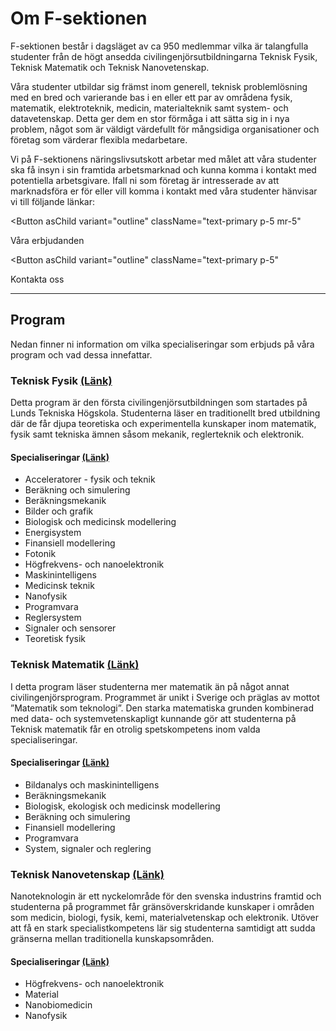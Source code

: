 
# Om F-sektionen

F-sektionen består i dagsläget av ca 950 medlemmar vilka är talangfulla studenter från de högt ansedda civilingenjörsutbildningarna Teknisk Fysik, Teknisk Matematik och Teknisk Nanovetenskap.

Våra studenter utbildar sig främst inom generell, teknisk problemlösning med en bred och varierande bas i en eller ett par av områdena fysik, matematik, elektroteknik, medicin, materialteknik samt system- och datavetenskap. Detta ger dem en stor förmåga i att sätta sig in i nya problem, något som är väldigt värdefullt för mångsidiga organisationer och företag som värderar flexibla medarbetare.

Vi på F-sektionens näringslivsutskott arbetar med målet att våra studenter ska få insyn i sin framtida arbetsmarknad och kunna komma i kontakt med potentiella arbetsgivare. Ifall ni som företag är intresserade av att marknadsföra er för eller vill komma i kontakt med våra studenter hänvisar vi till följande länkar:

<Button
  asChild
  variant="outline"
  className="text-primary p-5 mr-5"
>
  <Link href="/foretag/vi-erbjuder">Våra erbjudanden</Link>
</Button>

<Button
  asChild
  variant="outline"
  className="text-primary p-5"
>
  <Link href="/contact">Kontakta oss</Link>
</Button>

---
## Program

Nedan finner ni information om vilka specialiseringar som erbjuds på våra program och vad dessa innefattar.

### Teknisk Fysik <a href="https://www.lth.se/utbildning/teknisk-fysik/" className="text-primary underline hover:text-primary/80">(Länk)</a>

Detta program är den första civilingenjörsutbildningen som startades på Lunds Tekniska Högskola. Studenterna läser en traditionellt bred utbildning där de får djupa teoretiska och experimentella kunskaper inom matematik, fysik samt tekniska ämnen såsom mekanik, reglerteknik och elektronik. 

#### Specialiseringar <a href="https://www.lth.se/utbildning/teknisk-fysik/#Specialiseringar" className="text-primary underline hover:text-primary/80">(Länk)</a>

- Acceleratorer - fysik och teknik
- Beräkning och simulering
- Beräkningsmekanik
- Bilder och grafik
- Biologisk och medicinsk modellering
- Energisystem
- Finansiell modellering
- Fotonik
- Högfrekvens- och nanoelektronik
- Maskinintelligens
- Medicinsk teknik
- Nanofysik
- Programvara
- Reglersystem
- Signaler och sensorer
- Teoretisk fysik

### Teknisk Matematik <a href="https://www.lth.se/utbildning/teknisk-matematik/" className="text-primary underline hover:text-primary/80">(Länk)</a>

I detta program läser studenterna mer matematik än på något annat civilingenjörsprogram. Programmet är unikt i Sverige och präglas av mottot ”Matematik som teknologi”. Den starka matematiska grunden kombinerad med data- och systemvetenskapligt kunnande gör att studenterna på Teknisk matematik får en otrolig spetskompetens inom valda specialiseringar. 

#### Specialiseringar <a href="https://www.lth.se/utbildning/teknisk-matematik/#Specialiseringar" className="text-primary underline hover:text-primary/80">(Länk)</a>

- Bildanalys och maskinintelligens
- Beräkningsmekanik
- Biologisk, ekologisk och medicinsk modellering
- Beräkning och simulering
- Finansiell modellering
- Programvara
- System, signaler och reglering


### Teknisk Nanovetenskap <a href="https://www.lth.se/utbildning/teknisk-nanovetenskap/" className="text-primary underline hover:text-primary/80">(Länk)</a>

Nanoteknologin är ett nyckelområde för den svenska industrins framtid och studenterna på programmet får gränsöverskridande kunskaper i områden som medicin, biologi, fysik, kemi, materialvetenskap och elektronik. Utöver att få en stark specialistkompetens lär sig studenterna samtidigt att sudda gränserna mellan traditionella kunskapsområden. 

#### Specialiseringar <a href="https://www.lth.se/utbildning/teknisk-nanovetenskap/#Specialiseringar" className="text-primary underline hover:text-primary/80">(Länk)</a>

- Högfrekvens- och nanoelektronik
- Material
- Nanobiomedicin
- Nanofysik

